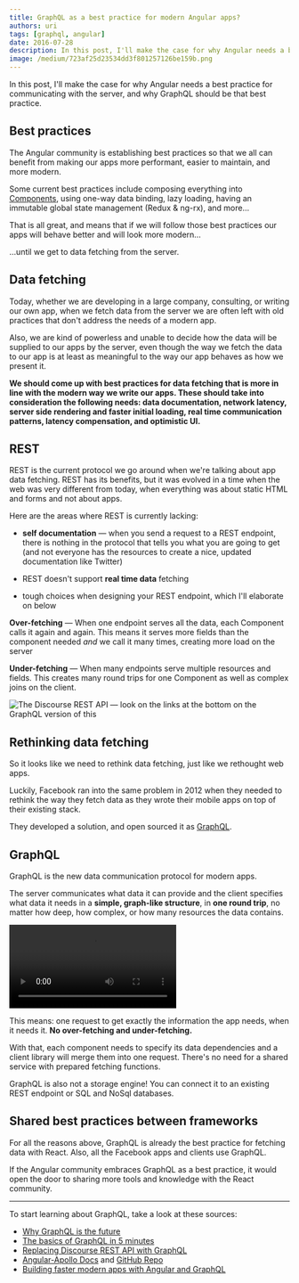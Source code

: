 ```yaml
---
title: GraphQL as a best practice for modern Angular apps?
authors: uri
tags: [graphql, angular]
date: 2016-07-28
description: In this post, I'll make the case for why Angular needs a best practice for communicating with the server, and why GraphQL should be that best practice.
image: /medium/723af25d23534dd3f801257126be159b.png
---
```


<Article />

In this post, I'll make the case for why Angular needs a best practice for communicating with the server, and why GraphQL should be that best practice.

# Best practices

The Angular community is establishing best practices so that we all can benefit from making our apps more performant, easier to maintain, and more modern.

Some current best practices include composing everything into [Components](https://docs.angularjs.org/guide/component), using one-way data binding, lazy loading, having an immutable global state management (Redux & ng-rx), and more…

That is all great, and means that if we will follow those best practices our apps will behave better and will look more modern…

…until we get to data fetching from the server.

# Data fetching

Today, whether we are developing in a large company, consulting, or writing our own app, when we fetch data from the server we are often left with old practices that don't address the needs of a modern app.

Also, we are kind of powerless and unable to decide how the data will be supplied to our apps by the server, even though the way we fetch the data to our app is at least as meaningful to the way our app behaves as how we present it.

**We should come up with best practices for data fetching that is more in line with the modern way we write our apps. These should take into consideration the following needs: data documentation, network latency, server side rendering and faster initial loading, real time communication patterns, latency compensation, and optimistic UI.**

# REST

REST is the current protocol we go around when we're talking about app data fetching. REST has its benefits, but it was evolved in a time when the web was very different from today, when everything was about static HTML and forms and not about apps.

Here are the areas where REST is currently lacking:

- **self documentation** — when you send a request to a REST endpoint, there is nothing in the protocol that tells you what you are going to get (and not everyone has the resources to create a nice, updated documentation like Twitter)

- REST doesn't support **real time data** fetching

- tough choices when designing your REST endpoint, which I'll elaborate on below

**Over-fetching** — When one endpoint serves all the data, each Component calls it again and again. This means it serves more fields than the component needed _and_ we call it many times, creating more load on the server

**Under-fetching** — When many endpoints serve multiple resources and fields. This creates many round trips for one Component as well as complex joins on the client.

![](/medium/12f2b64cfbbc9231d1e2b4c201368eda.png 'The Discourse REST API — look on the links at the bottom on the GraphQL version of this')

# Rethinking data fetching

So it looks like we need to rethink data fetching, just like we rethought web apps.

Luckily, Facebook ran into the same problem in 2012 when they needed to rethink the way they fetch data as they wrote their mobile apps on top of their existing stack.

They developed a solution, and open sourced it as [GraphQL](http://graphql.org).

# GraphQL

GraphQL is the new data communication protocol for modern apps.

The server communicates what data it can provide and the client specifies what data it needs in a **simple, graph-like structure**, in **one round trip**, no matter how deep, how complex, or how many resources the data contains.

<Video
  src="/medium/dd41f415fc7dbf8e115c2bae6f0ceae5.webm"
  title="GraphQL has built in documentation so any server can use the GraphiQL editor without the need of setup"
/>

This means: one request to get exactly the information the app needs, when it needs it. **No over-fetching and under-fetching.**

With that, each component needs to specify its data dependencies and a client library will merge them into one request. There's no need for a shared service with prepared fetching functions.

GraphQL is also not a storage engine! You can connect it to an existing REST endpoint or SQL and NoSql databases.

# Shared best practices between frameworks

For all the reasons above, GraphQL is already the best practice for fetching data with React. Also, all the Facebook apps and clients use GraphQL.

If the Angular community embraces GraphQL as a best practice, it would open the door to sharing more tools and knowledge with the React community.

---

To start learning about GraphQL, take a look at these sources:

- [Why GraphQL is the future](https://medium.com/apollo-stack/why-graphql-is-the-future-3bec28193807#.3wpy7r34b)
- [The basics of GraphQL in 5 minutes](https://medium.com/apollo-stack/the-basics-of-graphql-in-5-links-9e1dc4cac055#.uvh5c43kt)
- [Replacing Discourse REST API with GraphQL](https://medium.com/apollo-stack/discourse-in-graphql-part-1-ee1ffd8a22df#.ehvb5vgl1)
- [Angular-Apollo Docs](http://docs.apollostack.com/apollo-client/angular2.html) and [GitHub Repo](https://github.com/apollostack/angular2-apollo)
- [Building faster modern apps with Angular and GraphQL](http://graphql.com/articles/angular-graphql-faster-modern-apps)
